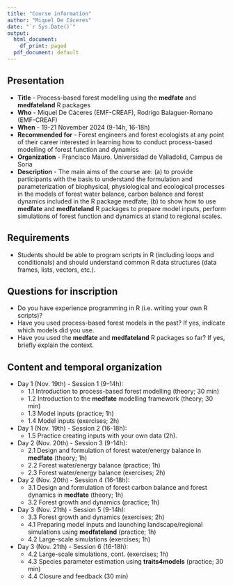 ```yaml
---
title: "Course information"
author: "Miquel De Cáceres"
date: "`r Sys.Date()`"
output:
  html_document:
    df_print: paged
  pdf_document: default
---
```


## Presentation

+ **Title** - Process-based forest modelling using the **medfate** and **medfateland** R packages
+ **Who** - Miquel De Cáceres (EMF-CREAF), Rodrigo Balaguer-Romano (EMF-CREAF)
+ **When** - 19-21 November 2024 (9-14h, 16-18h)
+ **Recommended for** - Forest engineers and forest ecologists at any point of their career interested in learning how to conduct process-based modelling of forest function and dynamics 
+ **Organization** - Francisco Mauro. Universidad de Valladolid, Campus de Soria
+ **Description** - The main aims of the course are: (a) to provide participants with the basis to understand the formulation and parameterization of biophysical, physiological and ecological processes in the models of forest water balance, carbon balance and forest dynamics included in the R package medfate; (b) to show how to use  **medfate** and **medfateland** R packages to prepare model inputs, perform simulations of forest function and dynamics at stand to regional scales.

## Requirements

 + Students should be able to program scripts in R (including loops and conditionals) and should understand common R data structures (data frames, lists, vectors, etc.).

## Questions for inscription

 + Do you have experience programming in R (i.e. writing your own R scripts)?
 + Have you used process-based forest models in the past? If yes, indicate which models did you use.
 + Have you used the **medfate** and **medfateland** R packages so far? If yes, briefly explain the context.
   
## Content and temporal organization

+ Day 1 (Nov. 19th) - Session 1 (9-14h): 
  - 1.1 Introduction to process-based forest modelling (theory; 30 min)
  - 1.2 Introduction to the **medfate** modelling framework (theory; 30 min)
  - 1.3 Model inputs (practice; 1h)
  - 1.4 Model inputs (exercises; 2h)
+ Day 1 (Nov. 19th) - Session 2 (16-18h): 
  - 1.5 Practice creating inputs with your own data (2h).
+ Day 2 (Nov. 20th) - Session 3 (9-14h):
  - 2.1 Design and formulation of forest water/energy balance in **medfate** (theory; 1h)
  - 2.2 Forest water/energy balance (practice; 1h)
  - 2.3 Forest water/energy balance (exercises; 2h)
+ Day 2 (Nov. 20th) - Session 4 (16-18h):
  - 3.1 Design and formulation of forest carbon balance and forest dynamics in **medfate** (theory; 1h)
  - 3.2 Forest growth and dynamics (practice; 1h)
+ Day 3 (Nov. 21th) - Session 5 (9-14h):
  - 3.3 Forest growth and dynamics (exercises; 2h)
  - 4.1 Preparing model inputs and launching landscape/regional simulations using **medfateland** (practice; 1h)
  - 4.2 Large-scale simulations (exercises; 1h)
+ Day 3 (Nov. 21th) - Session 6 (16-18h):
  - 4.2 Large-scale simulations, cont. (exercises; 1h)
  - 4.3 Species parameter estimation using **traits4models** (practice; 30 min)
  - 4.4 Closure and feedback (30 min)
